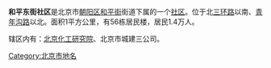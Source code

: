 {{Coord|25.7492994|105.6111978|type:landmark_region:CN-11_source:GoogleMaps|display=title}}
'''和平东街社区'''是北京市[[朝阳区_(北京市)|朝阳区]][[和平街|和平街]]街道下属的一个[[社区|社区]]。位于北[[北京三环路|三环路]]以南、[[青年沟路|青年沟路]]以北。面积1平方公里，有56栋居民楼，居民1.4万人。

辖区内有：[[北京化工研究院|北京化工研究院]]、北京市城建三公司。

[[Category:北京市地名|Category:北京市地名]]